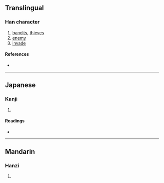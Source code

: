 {{also|寇|冠}}
{{character info/new}}
==Translingual==

===Han character===
{{Han char|rn=14|rad=冖|as=08|sn=10|four=3721.4|canj=BMUE|ids=⿱冖⿺元攴}}

# [[bandits]], [[thieves]]
# [[enemy]]
# [[invade]]

====References====
* {{Han ref|kx=0131.011|dkj=01590|dj=0293.100|hdz=10304.070|uh=51A6|ud=20902}}

----

==Japanese==

===Kanji===
{{ja-kanji|grade=|rs=冖08}}

# {{defn|lang=ja|sort=冖08}}

====Readings====
* {{ja-readings
|goon=く
|kanon=こう
|kun=あだ-する
}}

----

==Mandarin==

===Hanzi===
{{cmn-hanzi|pin=[[kòu]] ([[kou4]])|wg=k'ou<sup>4</sup>}}

# {{defn|lang=cmn|sort=冖08}}
